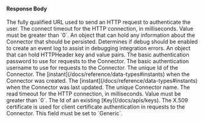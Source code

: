 
#### Response Body

<APIBlock>
  <APIField name="connector.authenticationURL" type="String">
    The fully qualified URL used to send an HTTP request to authenticate the user.
  </APIField>
  <APIField name="connector.connectTimeout" type="Integer">
    The connect timeout for the HTTP connection, in milliseconds. Value must be greater than `0`.
  </APIField>
  <APIField name="connector.data" type="Object">
    An object that can hold any information about the Connector that should be persisted.
  </APIField>
  <APIField name="connector.debug" type="Boolean">
    Determines if debug should be enabled to create an event log to assist in debugging integration errors.
  </APIField>
  <APIField name="connector.headers" type="Object">
    An object that can hold HTTPHeader key and value pairs.
  </APIField>
  <APIField name="connector.httpAuthenticationPassword" type="String">
    The basic authentication password to use for requests to the Connector.
  </APIField>
  <APIField name="connector.httpAuthenticationUsername" type="String">
    The basic authentication username to use for requests to the Connector.
  </APIField>
  <APIField name="connector.id" type="UUID">
    The unique Id of the Connector.
  </APIField>
  <APIField name="connector.insertInstant" type="Long">
    The [instant](/docs/reference/data-types#instants) when the Connector was created.
  </APIField>
  <APIField name="connector.lastUpdateInstant" type="Long">
    The [instant](/docs/reference/data-types#instants) when the Connector was last updated.
  </APIField>
  <APIField name="connector.name" type="String">
    The unique Connector name.
  </APIField>
  <APIField name="connector.readTimeout" type="Integer">
    The read timeout for the HTTP connection, in milliseconds. Value must be greater than `0`.
  </APIField>
  <APIField name="connector.sslCertificateKeyId" type="UUID">
    The Id of an existing [Key](/docs/apis/keys). The X.509 certificate is used for client certificate authentication in requests to the Connector.
  </APIField>
  <APIField name="connector.type" type="String">
    This field must be set to `Generic`.
  </APIField>
</APIBlock>

<JSON title="Example Generic Connector Response JSON" src="connectors/generic-response.json" />
